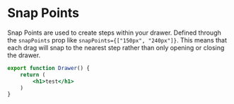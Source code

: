 # Snap Points

Snap Points are used to create steps within your drawer. Defined through the `snapPoints` prop like `snapPoints={["150px", "240px"]}`. This means that each drag will snap to the nearest step rather than only opening or closing the drawer.


```jsx
export function Drawer() {
	return (
		<h1>test</h1>
	)
}
```
